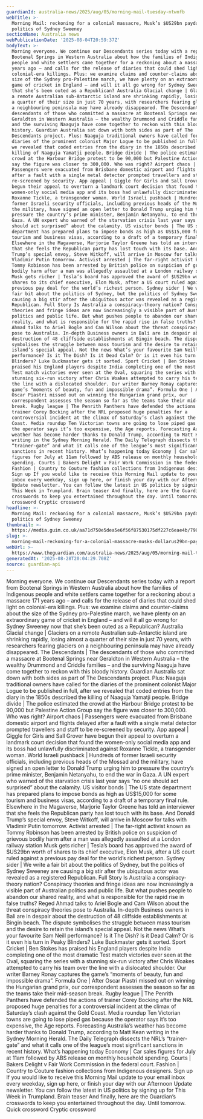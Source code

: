 ```yaml
---
guardianId: australia-news/2025/aug/05/morning-mail-tuesday-ntwnfb
webTitle: >-
  Morning Mail: reckoning for a colonial massacre, Musk’s $US29bn payday, the
  politics of Sydney Sweeney
sectionName: Australia news
webPublicationDate: '2025-08-04T20:59:37Z'
bodyText: >-
  Morning everyone. We continue our Descendants series today with a report from
  Bootenal Springs in Western Australia about how the families of Indigenous
  people and white settlers came together for a reckoning about a massacre 171
  years ago – and calls for the release of diaries that could shed light on
  colonial-era killings. Plus: we examine claims and counter-claims about the
  size of the Sydney pro-Palestine march, we have plenty on an extraordinary
  game of cricket in England – and will it all go wrong for Sydney Sweeney now
  that she’s been outed as a Republican? Australia Glacial change | Glaciers on
  a remote Australian sub-Antarctic island are shrinking rapidly, losing almost
  a quarter of their size in just 70 years, with researchers fearing glaciers on
  a neighbouring peninsula may have already disappeared. The Descendants | The
  descendants of those who committed a massacre at Bootenal Springs near
  Geraldton in Western Australia – the wealthy Drummond and Criddle families –
  and the surviving Naaguja have come together to reckon with this bloody
  history. Guardian Australia sat down with both sides as part of The
  Descendants project. Plus: Naaguja traditional owners have called for the
  diaries of the prominent colonist Major Logue to be published in full, after
  we revealed that coded entries from the diary in the 1850s described the
  killing of Naaguja Yamatji people. Bridge divide | The police estimated the
  crowd at the Harbour Bridge protest to be 90,000 but Palestine Action Group
  say the figure was closer to 300,000. Who was right? Airport chaos |
  Passengers were evacuated from Brisbane domestic airport and flights delayed
  after a fault with a single metal detector prompted travellers and staff to be
  re-screened by security. App appeal | Giggle for Girls and Sall Grover have
  begun their appeal to overturn a landmark court decision that found the
  women-only social media app and its boss had unlawfully discriminated against
  Roxanne Tickle, a transgender woman. World Israeli pushback | Hundreds of
  former Israeli security officials, including previous heads of the Mossad and
  the military, have signed an open letter to Donald Trump urging him to
  pressure the country’s prime minister, Benjamin Netanyahu, to end the war in
  Gaza. A UN expert who warned of the starvation crisis last year says “no one
  should act surprised” about the calamity. US visitor bonds | The US state
  department has prepared plans to impose bonds as high as US$15,000 for some
  tourism and business visas, according to a draft of a temporary final rule.
  Elsewhere in the Magaverse, Marjorie Taylor Greene has told an interviewer
  that she feels the Republican party has lost touch with its base. And Donald
  Trump’s special envoy, Steve Witkoff, will arrive in Moscow for talks with
  Vladimir Putin tomorrow. Activist arrested | The far-right activist known as
  Tommy Robinson has been arrested by British police on suspicion of grievous
  bodily harm after a man was allegedly assaulted at a London railway station
  Musk gets richer | Tesla’s board has approved the award of $US29bn worth of
  shares to its chief executive, Elon Musk, after a US court ruled against a
  previous pay deal for the world’s richest person. Sydney sider | We write a
  fair bit about the politics of Sydney, but the politics of Sydney Sweeney are
  causing a big stir after the ubiquitous actor was revealed as a registered
  Republican. Full Story Is Australia a conspiracy-theory nation? Conspiracy
  theories and fringe ideas are now increasingly a visible part of Australian
  politics and public life. But what pushes people to abandon our shared
  reality, and what is responsible for the rapid rise in false truths? Reged
  Ahmad talks to Ariel Bogle and Cam Wilson about the threat conspiracy theories
  pose to Australia. In-depth Business owners in Bali are in despair about the
  destruction of 48 cliffside establishments at Bingin beach. The dispute
  symbolises the struggle between mass tourism and the desire to retain the
  island’s special appeal. Not the news What’s your favourite Sam Neill
  performance? Is it The Dish? Is it Dead Calm? Or is it even his turn in Peaky
  Blinders? Luke Buckmaster gets it sorted. Sport Cricket | Ben Stokes has
  praised his England players despite India completing one of the most dramatic
  Test match victories ever seen at the Oval, squaring the series with a
  stunning six-run victory after Chris Woakes attempted to carry his team over
  the line with a dislocated shoulder. Our writer Barney Ronay captures the
  game’s “moments of beauty, fun and impossible drama”. Formula One | After
  Oscar Piastri missed out on winning the Hungarian grand prix, our
  correspondent assesses the season so far as the teams take their mid-season
  break. Rugby league | The Penrith Panthers have defended the actions of
  trainer Corey Bocking after the NRL proposed huge penalties for a
  controversial incident at the climax of Saturday’s clash against the Gold
  Coast. Media roundup Ten Victorian towns are going to lose piped gas because
  the operator says it’s too expensive, the Age reports. Forecasting Australia’s
  weather has become harder thanks to Donald Trump, according to Matt Kean
  writing in the Sydney Morning Herald. The Daily Telegraph dissects the NRL’s
  “trainer-gate” and what it calls one of the league’s most significant
  sanctions in recent history. What’s happening today Economy | Car sales
  figures for July at 11am followed by ABS release on monthly household
  spending. Courts | Bakers Delight v Fair Work Commission in the federal court.
  Fashion | Country to Couture fashion collections from Indigenous designers.
  Sign up If you would like to receive this Morning Mail update to your email
  inbox every weekday, sign up here, or finish your day with our Afternoon
  Update newsletter. You can follow the latest in US politics by signing up for
  This Week in Trumpland. Brain teaser And finally, here are the Guardian’s
  crosswords to keep you entertained throughout the day. Until tomorrow. Quick
  crossword Cryptic crossword
headline: >-
  Morning Mail: reckoning for a colonial massacre, Musk’s $US29bn payday, the
  politics of Sydney Sweeney
thumbnail: >-
  https://media.guim.co.uk/aa71d750e5dea5e6f56f87530175df227c6eae4b/798_622_1388_1111/500.jpg
slug: >-
  morning-mail-reckoning-for-a-colonial-massacre-musks-dollarus29bn-payday-the-politics-of-sydney-sweeney
webUrl: >-
  https://www.theguardian.com/australia-news/2025/aug/05/morning-mail-tuesday-ntwnfb
generatedAt: '2025-08-28T20:04:29.708Z'
source: guardian-api
---
```

Morning everyone. We continue our Descendants series today with a report from Bootenal Springs in Western Australia about how the families of Indigenous people and white settlers came together for a reckoning about a massacre 171 years ago – and calls for the release of diaries that could shed light on colonial-era killings. Plus: we examine claims and counter-claims about the size of the Sydney pro-Palestine march, we have plenty on an extraordinary game of cricket in England – and will it all go wrong for Sydney Sweeney now that she’s been outed as a Republican? Australia Glacial change | Glaciers on a remote Australian sub-Antarctic island are shrinking rapidly, losing almost a quarter of their size in just 70 years, with researchers fearing glaciers on a neighbouring peninsula may have already disappeared. The Descendants | The descendants of those who committed a massacre at Bootenal Springs near Geraldton in Western Australia – the wealthy Drummond and Criddle families – and the surviving Naaguja have come together to reckon with this bloody history. Guardian Australia sat down with both sides as part of The Descendants project. Plus: Naaguja traditional owners have called for the diaries of the prominent colonist Major Logue to be published in full, after we revealed that coded entries from the diary in the 1850s described the killing of Naaguja Yamatji people. Bridge divide | The police estimated the crowd at the Harbour Bridge protest to be 90,000 but Palestine Action Group say the figure was closer to 300,000. Who was right? Airport chaos | Passengers were evacuated from Brisbane domestic airport and flights delayed after a fault with a single metal detector prompted travellers and staff to be re-screened by security. App appeal | Giggle for Girls and Sall Grover have begun their appeal to overturn a landmark court decision that found the women-only social media app and its boss had unlawfully discriminated against Roxanne Tickle, a transgender woman. World Israeli pushback | Hundreds of former Israeli security officials, including previous heads of the Mossad and the military, have signed an open letter to Donald Trump urging him to pressure the country’s prime minister, Benjamin Netanyahu, to end the war in Gaza. A UN expert who warned of the starvation crisis last year says “no one should act surprised” about the calamity. US visitor bonds | The US state department has prepared plans to impose bonds as high as US$15,000 for some tourism and business visas, according to a draft of a temporary final rule. Elsewhere in the Magaverse, Marjorie Taylor Greene has told an interviewer that she feels the Republican party has lost touch with its base. And Donald Trump’s special envoy, Steve Witkoff, will arrive in Moscow for talks with Vladimir Putin tomorrow. Activist arrested | The far-right activist known as Tommy Robinson has been arrested by British police on suspicion of grievous bodily harm after a man was allegedly assaulted at a London railway station Musk gets richer | Tesla’s board has approved the award of $US29bn worth of shares to its chief executive, Elon Musk, after a US court ruled against a previous pay deal for the world’s richest person. Sydney sider | We write a fair bit about the politics of Sydney, but the politics of Sydney Sweeney are causing a big stir after the ubiquitous actor was revealed as a registered Republican. Full Story Is Australia a conspiracy-theory nation? Conspiracy theories and fringe ideas are now increasingly a visible part of Australian politics and public life. But what pushes people to abandon our shared reality, and what is responsible for the rapid rise in false truths? Reged Ahmad talks to Ariel Bogle and Cam Wilson about the threat conspiracy theories pose to Australia. In-depth Business owners in Bali are in despair about the destruction of 48 cliffside establishments at Bingin beach. The dispute symbolises the struggle between mass tourism and the desire to retain the island’s special appeal. Not the news What’s your favourite Sam Neill performance? Is it The Dish? Is it Dead Calm? Or is it even his turn in Peaky Blinders? Luke Buckmaster gets it sorted. Sport Cricket | Ben Stokes has praised his England players despite India completing one of the most dramatic Test match victories ever seen at the Oval, squaring the series with a stunning six-run victory after Chris Woakes attempted to carry his team over the line with a dislocated shoulder. Our writer Barney Ronay captures the game’s “moments of beauty, fun and impossible drama”. Formula One | After Oscar Piastri missed out on winning the Hungarian grand prix, our correspondent assesses the season so far as the teams take their mid-season break. Rugby league | The Penrith Panthers have defended the actions of trainer Corey Bocking after the NRL proposed huge penalties for a controversial incident at the climax of Saturday’s clash against the Gold Coast. Media roundup Ten Victorian towns are going to lose piped gas because the operator says it’s too expensive, the Age reports. Forecasting Australia’s weather has become harder thanks to Donald Trump, according to Matt Kean writing in the Sydney Morning Herald. The Daily Telegraph dissects the NRL’s “trainer-gate” and what it calls one of the league’s most significant sanctions in recent history. What’s happening today Economy | Car sales figures for July at 11am followed by ABS release on monthly household spending. Courts | Bakers Delight v Fair Work Commission in the federal court. Fashion | Country to Couture fashion collections from Indigenous designers. Sign up If you would like to receive this Morning Mail update to your email inbox every weekday, sign up here, or finish your day with our Afternoon Update newsletter. You can follow the latest in US politics by signing up for This Week in Trumpland. Brain teaser And finally, here are the Guardian’s crosswords to keep you entertained throughout the day. Until tomorrow. Quick crossword Cryptic crossword
